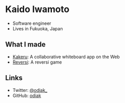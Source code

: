 
<Head>
  <title>Create Next App</title>
</Head>

# Kaido Iwamoto

- Software engineer
- Lives in Fukuoka, Japan

## What I made

- [Kakeru](https://about.kakeru.app): A collaborative whiteboard app on the Web
- [Reversi](https://reversi.odiak.net): A reversi game

## Links

- Twitter: [@odiak\_](https://twitter.com/odiak_)
- GitHub: [odiak](https://github.com/odiak)
